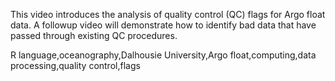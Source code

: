 This video introduces the analysis of quality control (QC) flags for Argo float data. A followup video will demonstrate how to identify bad data that have passed through existing QC procedures.

R language,oceanography,Dalhousie University,Argo float,computing,data processing,quality control,flags


